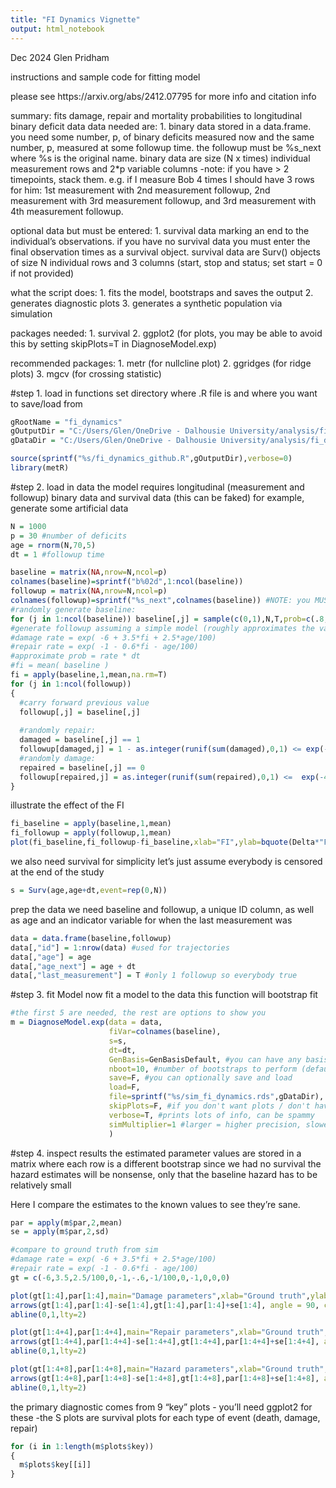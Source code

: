 ---
title: "FI Dynamics Vignette"
output: html_notebook
---

Dec 2024 Glen Pridham

instructions and sample code for fitting model

please see https://arxiv.org/abs/2412.07795 for more info and citation info

summary: fits damage, repair and mortality probabilities to longitudinal binary deficit data
data needed are:
  1. binary data stored in a data.frame. you need some number, p, of binary deficits measured now and the same number, p, measured at some followup time. the followup must be %s_next where %s is the original name. binary data are size (N x times) individual measurement rows and 2*p variable columns
      -note: if you have > 2 timepoints, stack them. e.g. if I measure Bob 4 times I should have 3 rows for him: 1st measurement with 2nd measurement followup, 2nd measurement with 3rd measurement followup, and 3rd measurement with 4th measurement followup.
      
optional data but must be entered:
  1. survival data marking an end to the individual's observations. if you have no survival data you must enter the final observation times as a survival object. survival data are Surv() objects of size N individual rows and 3 columns (start, stop and status; set start = 0 if not provided)
  
what the script does:
  1. fits the model, bootstraps and saves the output
  2. generates diagnostic plots
  3. generates a synthetic population via simulation
  
packages needed:
  1. survival
  2. ggplot2 (for plots, you may be able to avoid this by setting skipPlots=T in DiagnoseModel.exp)

recommended packages:
  1. metr (for nullcline plot)
  2. ggridges (for ridge plots)
  3. mgcv (for crossing statistic)

#step 1. load in functions
set directory where .R file is and where you want to save/load from
```{r}
gRootName = "fi_dynamics"
gOutputDir = "C:/Users/Glen/OneDrive - Dalhousie University/analysis/fi_dynamics" #enter analysis directory here
gDataDir = "C:/Users/Glen/OneDrive - Dalhousie University/analysis/fi_dynamics/data" #where you want to save/load from

source(sprintf("%s/fi_dynamics_github.R",gOutputDir),verbose=0)
library(metR)
```
#step 2. load in data
the model requires longitudinal (measurement and followup) binary data and survival data (this can be faked)
for example, generate some artificial data
```{r}
N = 1000
p = 30 #number of deficits
age = rnorm(N,70,5)
dt = 1 #followup time

baseline = matrix(NA,nrow=N,ncol=p)
colnames(baseline)=sprintf("b%02d",1:ncol(baseline))
followup = matrix(NA,nrow=N,ncol=p)
colnames(followup)=sprintf("%s_next",colnames(baseline)) #NOTE: you MUST name the followup the same as baseline but with _next
#randomly generate baseline:
for (j in 1:ncol(baseline)) baseline[,j] = sample(c(0,1),N,T,prob=c(.8,.2))
#generate followup assuming a simple model (roughly approximates the values we got in the paper but exaggerated a bit)
#damage rate = exp( -6 + 3.5*fi + 2.5*age/100)
#repair rate = exp( -1 - 0.6*fi - age/100)
#approximate prob = rate * dt
#fi = mean( baseline )
fi = apply(baseline,1,mean,na.rm=T)
for (j in 1:ncol(followup)) 
{
  #carry forward previous value
  followup[,j] = baseline[,j]
  
  #randomly repair:
  damaged = baseline[,j] == 1
  followup[damaged,j] = 1 - as.integer(runif(sum(damaged),0,1) <= exp(-1 - 0.6*fi[damaged] - age[damaged]/100))*dt
  #randomly damage:
  repaired = baseline[,j] == 0
  followup[repaired,j] = as.integer(runif(sum(repaired),0,1) <=  exp(-4 + 3.5*fi[repaired] + 2.5*age[repaired]/100))*dt
}
```

illustrate the effect of the FI
```{r}
fi_baseline = apply(baseline,1,mean)
fi_followup = apply(followup,1,mean)
plot(fi_baseline,fi_followup-fi_baseline,xlab="FI",ylab=bquote(Delta*"FI"))
```

we also need survival
for simplicity let's just assume everybody is censored at the end of the study
```{r}
s = Surv(age,age+dt,event=rep(0,N))
```



prep the data
we need baseline and followup, a unique ID column, as well as age and an indicator variable for when the last measurement was
```{r}
data = data.frame(baseline,followup)
data[,"id"] = 1:nrow(data) #used for trajectories
data[,"age"] = age
data[,"age_next"] = age + dt
data[,"last_measurement"] = T #only 1 followup so everybody true
```

#step 3. fit Model
now fit a model to the data
this function will bootstrap fit
```{r}
#the first 5 are needed, the rest are options to show you 
m = DiagnoseModel.exp(data = data,
                      fiVar=colnames(baseline),
                      s=s,
                      dt=dt,
                      GenBasis=GenBasisDefault, #you can have any basis function of the FI here
                      nboot=10, #number of bootstraps to perform (default: 100)
                      save=F, #you can optionally save and load
                      load=F,
                      file=sprintf("%s/sim_fi_dynamics.rds",gDataDir), #where to look to load and where to save (will overwrite)
                      skipPlots=F, #if you don't want plots / don't have the libraries you can skip this (it can also be slow)
                      verbose=T, #prints lots of info, can be spammy
                      simMultiplier=1 #larger = higher precision, slower simulation (default: 10)
                      )
```


#step 4. inspect results
the estimated parameter values are stored in a matrix where each row is a different bootstrap
since we had no survival the hazard estimates will be nonsense, only that the baseline hazard has to be relatively small

Here I compare the estimates to the known values to see they're sane.
```{r}
par = apply(m$par,2,mean)
se = apply(m$par,2,sd)

#compare to ground truth from sim
#damage rate = exp( -6 + 3.5*fi + 2.5*age/100)
#repair rate = exp( -1 - 0.6*fi - age/100)
gt = c(-6,3.5,2.5/100,0,-1,-.6,-1/100,0,-1,0,0,0)

plot(gt[1:4],par[1:4],main="Damage parameters",xlab="Ground truth",ylab="Estimate",ylim=range(c(gt[1:4],par[1:4])))
arrows(gt[1:4],par[1:4]-se[1:4],gt[1:4],par[1:4]+se[1:4], angle = 90, code = 3, length = 0.001)
abline(0,1,lty=2)

plot(gt[1:4+4],par[1:4+4],main="Repair parameters",xlab="Ground truth",ylab="Estimate",ylim=range(c(gt[1:4+4],par[1:4+4])))
arrows(gt[1:4+4],par[1:4+4]-se[1:4+4],gt[1:4+4],par[1:4+4]+se[1:4+4], angle = 90, code = 3, length = 0.001)
abline(0,1,lty=2)

plot(gt[1:4+8],par[1:4+8],main="Hazard parameters",xlab="Ground truth",ylab="Estimate",ylim=range(c(gt[1:4+8],par[1:4+8])))
arrows(gt[1:4+8],par[1:4+8]-se[1:4+8],gt[1:4+8],par[1:4+8]+se[1:4+8], angle = 90, code = 3, length = 0.001)
abline(0,1,lty=2)
```



the primary diagnostic comes from 9 "key" plots - you'll need ggplot2 for these
-the S plots are survival plots for each type of event (death, damage, repair)

```{r}
for (i in 1:length(m$plots$key))
{
  m$plots$key[[i]]
}
```


